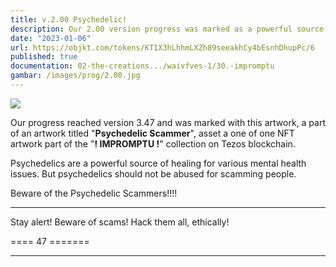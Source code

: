 ```yaml
---
title: v.2.00 Psychedelic!
description: Our 2.00 version progress was marked as a powerful source of healing for various mental health issues and should not be abused for scamming people.
date: "2023-01-06"
url: https://objkt.com/tokens/KT1X3hLhhmLXZh89seeakhCy4bEsnhDhupPc/6
published: true
documentation: 02-the-creations.../waivfves-1/30.-impromptu
gambar: /images/prog/2.00.jpg
---
```


[![](/images/prog/2.00.jpg)](/images/prog/2.00.jpg)

Our progress reached version 3.47 and was marked with this artwork, a part of an artwork titled "**Psychedelic Scammer**", asset a one of one NFT artwork part of the "**! IMPROMPTU !**" collection on Tezos blockchain.

Psychedelics are a powerful source of healing for various mental health issues. But psychedelics should not be abused for scamming people.

Beware of the Psychedelic Scammers!!!!

---

Stay alert! Beware of scams! Hack them all, ethically!

==== 47 =======

---
